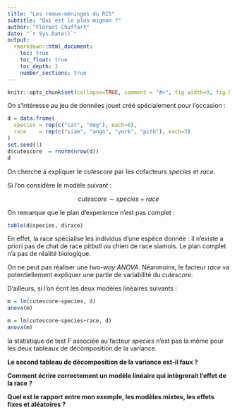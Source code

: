 ```yaml
---
title: "Les remue-méninges du RIS"
subtitle: "Qui est le plus mignon ?"
author: "Florent Chuffart"
date: "`r Sys.Date()`"
output: 
  rmarkdown::html_document:
    toc: true
    toc_float: true
    toc_depth: 3
    number_sections: true
---
```



```r
knitr::opts_chunk$set(collapse=TRUE, comment = "#>", fig.width=9, fig.height=6, eval=TRUE, echo=TRUE, results="verbatim", warning=FALSE)
```

On s’intéresse au jeu de données jouet créé spécialement pour l’occasion : 

```r
d = data.frame(
  species = rep(c("cat", "dog"), each=6),
  race    = rep(c("siam", "ango", "york", "pitb"), each=3) 
)
set.seed(1)
d$cutescore  = rnorm(nrow(d))
d
```

On cherche à expliquer le *cutescore* par les cofacteurs *species* et *race*.

Si l’on considère le modèle suivant : 

$$cutescore \sim species + race$$

On remarque que le plan d’experience n’est pas complet : 

```r
table(d$species, d$race)
```

En effet, la race spécialise les individus d’une espèce donnée : il n‘existe a priori pas de chat de race pitbull ou chien de race siamois.
Le plan complet n’a pas de réalité biologique.


On ne peut pas réaliser une *two-way ANOVA*. Néanmoins, le facteur *race* va potentiellement expliquer une partie de variabilité du *cutescore*.

D’ailleurs, si l’on écrit les deux modèles linéaires suivants :

```r
m = lm(cutescore~species, d)
anova(m)

m = lm(cutescore~species+race, d)
anova(m)
```

la statistique de test F associée au facteur *species* n’est pas la même pour les deux tableaux de décomposition de la variance.

**Le second tableau de décomposition de la variance est-il faux ?**

**Comment écrire correctement un modèle linéaire qui intègrerait l’effet de la race ?** 

**Quel est le rapport entre mon exemple, les modèles mixtes, les effets fixes et aléatoires ?**

